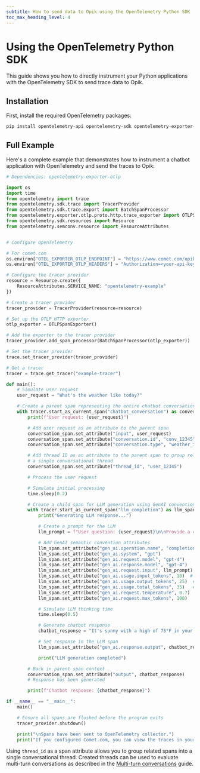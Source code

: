 ```yaml
---
subtitle: How to send data to Opik using the OpenTelemetry Python SDK
toc_max_heading_level: 4
---
```


# Using the OpenTelemetry Python SDK

This guide shows you how to directly instrument your Python applications with the OpenTelemetry SDK to send trace data to Opik.

## Installation

First, install the required OpenTelemetry packages:

```bash
pip install opentelemetry-api opentelemetry-sdk opentelemetry-exporter-otlp
```

## Full Example

Here's a complete example that demonstrates how to instrument a chatbot application with OpenTelemetry and send the traces to Opik:

```python
# Dependencies: opentelemetry-exporter-otlp

import os
import time
from opentelemetry import trace
from opentelemetry.sdk.trace import TracerProvider
from opentelemetry.sdk.trace.export import BatchSpanProcessor
from opentelemetry.exporter.otlp.proto.http.trace_exporter import OTLPSpanExporter
from opentelemetry.sdk.resources import Resource
from opentelemetry.semconv.resource import ResourceAttributes


# Configure OpenTelemetry

# For comet.com
os.environ["OTEL_EXPORTER_OTLP_ENDPOINT"] = "https://www.comet.com/opik/api/v1/private/otel"
os.environ["OTEL_EXPORTER_OTLP_HEADERS"] = "Authorization=<your-api-key>,Comet-Workspace=<your-workspace-name>,projectName=<your-project-name>"

# Configure the tracer provider
resource = Resource.create({
    ResourceAttributes.SERVICE_NAME: "opentelemetry-example"
})

# Create a tracer provider
tracer_provider = TracerProvider(resource=resource)

# Set up the OTLP HTTP exporter
otlp_exporter = OTLPSpanExporter()

# Add the exporter to the tracer provider
tracer_provider.add_span_processor(BatchSpanProcessor(otlp_exporter))

# Set the tracer provider
trace.set_tracer_provider(tracer_provider)

# Get a tracer
tracer = trace.get_tracer("example-tracer")

def main():
    # Simulate user request
    user_request = "What's the weather like today?"

    # Create a parent span representing the entire chatbot conversation
    with tracer.start_as_current_span("chatbot_conversation") as conversation_span:
        print(f"User request: {user_request}")

        # Add user request as an attribute to the parent span
        conversation_span.set_attribute("input", user_request)
        conversation_span.set_attribute("conversation.id", "conv_12345")
        conversation_span.set_attribute("conversation.type", "weather_inquiry")

        # Add thread ID as an attribute to the parent span to group related spans into
        # a single conversational thread
        conversation_span.set_attribute("thread_id", "user_12345")

        # Process the user request

        # Simulate initial processing
        time.sleep(0.2)

        # Create a child span for LLM generation using GenAI conventions
        with tracer.start_as_current_span("llm_completion") as llm_span:
            print("Generating LLM response...")

            # Create a prompt for the LLM
            llm_prompt = f"User question: {user_request}\n\nProvide a concise answer about the weather."

            # Add GenAI semantic convention attributes
            llm_span.set_attribute("gen_ai.operation.name", "completion")
            llm_span.set_attribute("gen_ai.system", "gpt")
            llm_span.set_attribute("gen_ai.request.model", "gpt-4")
            llm_span.set_attribute("gen_ai.response.model", "gpt-4")
            llm_span.set_attribute("gen_ai.request.input", llm_prompt)  # Add the prompt
            llm_span.set_attribute("gen_ai.usage.input_tokens", 10)  # Example token count
            llm_span.set_attribute("gen_ai.usage.output_tokens", 25)  # Example token count
            llm_span.set_attribute("gen_ai.usage.total_tokens", 35)   # Example token count
            llm_span.set_attribute("gen_ai.request.temperature", 0.7)
            llm_span.set_attribute("gen_ai.request.max_tokens", 100)

            # Simulate LLM thinking time
            time.sleep(0.5)

            # Generate chatbot response
            chatbot_response = "It's sunny with a high of 75°F in your area today!"

            # Set response in the LLM span
            llm_span.set_attribute("gen_ai.response.output", chatbot_response)

            print("LLM generation completed")

        # Back in parent span context
        conversation_span.set_attribute("output", chatbot_response)
        # Response has been generated

        print(f"Chatbot response: {chatbot_response}")

if __name__ == "__main__":
    main()

    # Ensure all spans are flushed before the program exits
    tracer_provider.shutdown()

    print("\nSpans have been sent to OpenTelemetry collector.")
    print("If you configured Comet.com, you can view the traces in your Comet project.")
```

Using `thread_id` as a span attribute allows you to group related spans into a single conversational thread.
Created threads can be used to evaluate multi-turn conversations as described in the [Multi-turn conversations](/evaluation/evaluate_threads) guide.